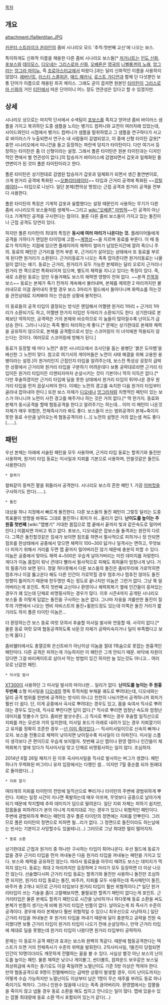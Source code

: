 [[목차]]

== 개요 ==
attachment:/faillentitan.JPG

[[카운터 스트라이크 온라인]]의 좀비 시나리오 모드 '추적:첫번째 교신'에 나오는 보스.

특이하게도 신화적 이름을 채용한 다른 좀비 시나리오 보스들[* [[저거너트]]는 [[인도 신화]], [[포보스]]와 [[데이모스]], [[디오네]]는 [[그리스로마 신화]], [[오베론]]은 [[영국]]의 [[니벨룽겐의 노래]], [[앙그라]]는 [[앙그라 마이뉴]], 즉 [[조로아스터교]]에서 따왔다.]과는 달리 신화적인 이름을 사용하지 않았다. [[레버넌트]], [[러스티 스콜피온]], [[매드 메카닉]], [[로스트 가디언]]과 함께 단 다섯뿐인 보통 단어가 이름으로 채용된 희귀 케이스. 그래도 굳이 꼽자면 원본인 [[타이탄]]이 [[그리스로마 신화]]의 거인 [[티탄]]에서 따온 단어이니 어느 정도 연관성은 있다고 할 수 있겠지만.

== 상세 ==
시나리오 상으로는 마지막 단서에서 수색팀이 [[포보스]]를 족치고 얻어낸 좀비 바이러스 샘플을 가지고 복귀하던 도중 샘플을 노리는 뱅가드 컴퍼니와 교전이 여러차례 있었는데, 사이드와인더 시점에서 뱅가드 컴퍼니가 샘플을 탈취하였고 그 샘플을 연구하다가 사고로 바이러스가 누출되면서 연구소 내 사람들이 감염되었고, 이 중에 신형 타이탄 갑옷[* 휴먼 시나리오에서 미니건을 들고 등장하는 파란색 덩치가 타이탄이다. 다만 여기서 등장하는 타이탄은 좀 더 신형이라는 설정. 그래서 폴른 타이탄은 원본 타이탄과는 디자인적인 면에서 별 연관성이 없다.]의 탑승자가 바이러스에 감염되면서 갑옷과 일체화된 돌연변이가 된 것이 폴른 타이탄이라고 한다.

폴른 타이탄은 상기한대로 감염된 탑승자가 갑옷과 일체화가 되면서 생긴 돌연변이로, 크게 원거리 공격에 특화된 ~~[[오블리터레이터]]~~ 타입과 근거리 공격에 특화된 ~~[[뮤틸레이터]]~~ 타입으로 나뉜다. 일단 본체(편의상 명칭)는 근접 공격과 원거리 공격을 전부 다 사용한다.

폴른 타이탄의 특징은 기계적 갑옷과 융합했다는 설정 때문인지 사용하는 무기가 다른 좀비 시나리오의 보스들처럼 생체적~~그리고 [[wiki:"오베론" 마법적]]~~인 공격이 아닌 다소 기계적인 공격을 구사한다는 점이다. 물론 다른 좀비 보스들이 가지고 있는 돌진이나 근접 공격도 당연히 있다.

하지만 폴른 타이탄의 최대의 특징은 '''동시에 여러 마리가 나온다는 것.''' 플레이어들에게 공격을 가하다가 랜덤한 타이밍에 고함~~[[계명성]]~~을 지르며 동료를 부른다. 이 때 동료가 착지하는 지점에 있으면 플레이어의 체력이 얼마가 남았든지간에 깔려 죽으니 주의. 동료의 패턴은 근거리를 먼저 부른 후, 근거리가 살아있는 상태에서 또 동료를 부르게 된다면 원거리가 소환된다. 근거리동료가 나오는 족족 잡아준다면 원거리동료는 나올 일이 없다는 얘기. 동료는 근거리, 원거리가 모두 가능한 본체와는 달리 오로지 근거리나 원거리 한 쪽으로만 특화되어져 있으며, 별도의 체력을 지니고 있다는 특징이 있다. 즉, 새로 소환된 동료는 암만 두들겨패도 보스의 체력엔 영향이 전혀 없다. ~~본격 [[친목질]] 보스~~ 동료는 본체가 죽기 전까지 계속해서 불러내며, 본체를 제외한 2 마리까지만 불러내므로 이걸 끊어내지 못할 경우 보스 3마리가 필드에서 돌아다니며 화력쇼를 하는것을 관전상태로 지켜봐야 하는 안습한 상황에 봉착한다.

이 동료들의 공격 타입이 결정되는 방식은 랜덤해서 어쩔땐 원거리 1마리 + 근거리 1마리가 소환되기도 하고, 어쩔땐 한가지 타입만 두마리가 소환되기도 한다. 상기한대로 본체보단 약하지만, 공격력은 거의 본체와 비슷하므로 이 놈들이 많아질수록 난이도가 급상승 한다. 그러니 나오는 족족 빨리 처리하는게 좋다.[* 문제는 상기한대로 본체와 체력을 공유하지 않으므로, 본체를 공격함으로서 얻는 스코어링이 이 녀석에겐 적용되지 않는다는 것이다. 여러모로 스코어링에 방해가 된다.]

동료가 등장할 때 마다 노먼[* 휴먼 시나리오에서 조사단을 돕는 용병단 '붉은 도마뱀'을 배신한 그 노먼이 맞다. 참고로 여기서의 게이머들은 노먼이 사태 해결을 위해 고용한 용병이라는 설정.]이 원거리인지 근접인지 타입을 알려주는데, 보스전 특성상 굉장히 급박한 상황에서 근거리와 원거리 타입을 구분하기 어려운데다 보통 공략대로라면 근거리 타입이든 원거리 타입이든 리젠되자마자 순살시키는 것이 기본이니 딱히 이득은 없다.[* 다만 후술하겠지만 근거리 타입에 딜을 못한 상태에서 원거리 타입이 튀어나온 경우 원거리 타입을 먼저 끔살시켜야 한다. 이때는 노먼의 경고를 숙지한 다음 원거리 타입부터 골라내 잡아내야 한다.] 또한 보스 자체가 [[디오네]]나 [[앙그라]]처럼 치명적인 패턴이 있는 보스가 아니니까 노먼이 사전 경고를 해주거나 하는 것은 거의 없다.[* 딱 한가지. 동료와 본체가 동시공격을 할때 협동공격을 한다고 알려주기는 하는데... 이미 이 패턴이 나온것 자체가 매우 위험한, 전체즉사기라 봐도 좋다. 보스들이 쓰는 범위공격이 본체+죽이지 못한 동료 수만큼 날아오는게 협동공격이라 (...)] 노먼의 설명은 거의 없는셈 쳐도 좋다(……).

== 패턴 ==
우선 본체는 아래에 서술된 패턴을 모두 사용하며, 근거리 타입 동료는 할퀴기와 돌진만 사용하며, 원거리 타입 동료는 미사일과 지뢰를 기본으로 사용하며, 안쓸것같은 돌진도 사용한다(!)

 * 할퀴기
철퇴같이 뭉쳐진 팔을 휘둘러서 공격한다. 시나리오 보스의 흔한 패턴 1. 가끔 [[어퍼컷]]을 구사하기도 한다(……).

 * 돌진
대상을 하나 지정해서 빠르게 돌진한다. 다른 보스들의 돌진 패턴이 그렇듯 달리는 도중 목표물이 방향을 바꿔도 그대로 돌진하니 회피가 쉬...울리가 없다. '''난이도를 높이는 주 원흉 첫번째'''
[wiki:"맵병기" 거대한 몸집으로 맵 끝에서 끝까지 빛과 같은속도로 밀어버린다.] 이쯤되면 자비고 뭐고 없다. 포보스, 디오네같은 잡보스들 돌격과는 완전히 다르다. 그쪽은 돌진할것같은 낌새가 보이면 점프를 하면서 필사적으로 피하거나 정 안되면 점프를 한상태에서 공중에서 맞으면 체력이 100~300 닳거나 일격사는 면하고, 무엇보다 피하기 위해서 거리를 두면 맵 끝까지 밀어버리진 않기 때문에 충분히 피할 수 있다. 이놈은 공중에서 맞아도 체력 4~500은 우습게 날아거버리는 미친 데미지를 자랑한다. 게다가 이놈 몸집이 워낙 큰데다 빨라서 필사적으로 피해도 회피율이 엄청나게 낮다. 거의 필중기라 보면 된다. 정말 하다못해서 다른 보스들의 돌진은 좀비무리에 가로막히면 멈추거나 이걸 뚫고온다 해도 다른 인간이 가로막힐 경우 멈추거나 멈추진 않아도 돌진방향이 틀어지기 때문에 한두명만 죽는 정도로 끝나지만 이놈은 그런거 없다. 그냥 쭉 밀어버리는게 포인트. 특히 첫번째 교신이나 환영이나 체력회복기 옆에 인간들이 뭉쳐있는 경우가 꽤 있는데 단체로 비명횡사하는 경우가 많다. 이후 시즌4까지 공개된 시나리오 보스들 중 이렇게 답없는 돌진을 구사하는 놈은 없다. 그나마 자웅을 겨룰만한 돌진이 질투의 가면에서 나오는 엔비 자비스트의 돌진+휠윈드정도 있는데 이쪽은 돌진 거리가 짧기라도 하지 폴른 타이탄 이놈은...

더 환장하는건 보스 동료 여럿 모여서 후술할 미사일 발사와 연동할 때. 사각이 없다.[* 물론 동료 여럿 모여 협동공격하도록 놔둔것 자체가 공략미숙지거나 딜이 부족했다고 보는게 옳다.]

좀비쉘터에서도 총열강화 은신트바가 아닌이상 이놈을 절대 1목숨으로 못잡는 원흉격인 패턴이다. 다른 공격은 피하는게 가능하지만 이 패턴은 그게 안되기 때문. 바닥에 자원이 있다면 그걸 바리케이트로 삼아서 막는 방법이 있긴 하지만 늘 있는것도 아니고... 여러모로 난감한 패턴.

 * 미사일 발사
[[XT300]]이 사용하던 그 미사일 발사의 마이너판... 일리가 없다. '''난이도를 높이는 주 원흉 두번째''' 소형 미사일을 [[디오네]]의 맹독 투척처럼 부채꼴 궤도로 뿌려대는데, 디오네와는 달리 공격 범위를 한번에 공격하는 방식이 아니고 천천히 나눠가면서 공격하니까 회피가 훨씬 더 쉽다. 단, 이게 공중에서 곡사로 뿌려대는 경우도 있고, 몸을 숙여서 직사로 뿌려대는 경우도 있는데, 직사로 뿌린다면 답이 없다.[* 직사로 뿌리면 엄청난 속도와 엄청난 데미지를 맛볼수가 있다. 좀비판 발샷수준(...)] 직사로 뿌리는 경우 후술할 일직선으로 지뢰를 까는 모션과 거의 일치한데,  미사일 포드가 아래로 내려가 있는 경우 지뢰깔기이고 유저를 정확히 조준한 경우 --[[넌 이미 죽어있다]].-- 직사미사일이므로 신속히 빠져나오자.
보스들 전통으로 체력이 낮아지면 낮아질수록 미사일이 더 아파진다. 미사일 스플이 생각보다 큰 편이므로 우습게 보지말자.
첫번째 교신 맵이나 환영 맵이나 인간들이 체력회복기 옆에 있다가 직사미사일 맞고 단체로 비명횡사하는 일이 많다. 조심하자.

2014년 6월 26일 패치가 된 이후 곡사미사일을 직사로 발사하는 버그가 생겼다. 패턴 하나가 무력화된 버그이니 유저 입장에서는 다행인 셈... 이지만 7월 중순쯤 되자 원래대로 돌아왔다(...)

 * 지뢰 깔기
여러개의 지뢰를 타이탄의 전방에 일직선으로 뿌리거나 타이탄의 주변에 광범위하게 뿌린다. 지뢰는 일정 시간이 지나면 폭발하는데 매우 아프며, 무엇보다 공중으로 날아가게 되기 때문에 착지할때 추락 데미지가 덤으로 딸려온다. 일단 지뢰 자체는 피하기 쉽지만, 잡몹들을 피하려다가 본의 아니게 지뢰지대로 가는 경우가 있으니 위협적인 패턴이다.
주변에 광범위하게 뿌리는 패턴의 경우 폴른 타이탄의 정면에는 지뢰를 안뿌린다. 그러므로 폴른 타이탄의 정면으로 피하면 될...리가 없다. 그 정면으로 돌진이라도 하는날에는 빈사는 기본이고 사망할수도 있을테니(...) 그러므로 그냥 최대한 멀리 떨어지자.

 * 동료 소환
상기한대로 근접과 원거리 중 하나만 구사하는 타입이 튀어나온다. 우선 필드에 동료가 없을 경우 근거리 타입을 먼저 꺼내놓은 다음 원거리 타입을 꺼내놓는 패턴을 가지고 있다. 보스와 체력을 공유하진 않는다. 따라서 동료들을 아무리 때려도 보스는 데미지가 먹히지 않는다. 동료는 최대 2 마리까지만 등장하며 2 마리가 모두 등장하면 더 이상 나오진 않는다. 
선술했다시피 근거리 타입 동료는 할퀴기와 돌진만 사용하니 돌진만 조심하면 되지만, 원거리 타입 동료는 돌진, 바주카, 지뢰를 모두 사용하는데 즉사패턴이 돌진, 바주카 총 2개나 되므로 근거리 타입보다 원거리 타입이 훨씬 위협적이다.[* 일단 원거리타입이 쓰는 기술을 좀더 고찰해보자면, 불필요한 할퀴기 패턴이 없다는게 포인트. 근거리타입은 물론 본체도 할퀴기 패턴으로 시간을 낭비하거나 하다못해 동료 소환을 써도 본체가 빈틈이 생기는게 비해 원거리 타입은 빈틈이 없다. 날아오는게 죄 즉사기 수준의 공격이다. 경우에 따라 본체보다 훨씬 위협적일 수 있으니 최우선으로 사냥하자.] 일단 근거리 타입을 꺼내놓은 후 원거리 타입을 꺼내기 때문에 딜이 충분하고 공략을 전원 숙지했다면 보통 근거리 타입이 원거리 타입이 나오기 전에 순살당하나, 만약 근거리 타입에 제대로 딜을 못했는데 원거리 타입이 나왔다면 원거리 타입부터 공략하자. 

문제는 이 동료가 공격 패턴과 효과는 보스와 완벽히 똑같다. 때문에 협동공격한다는 텍스트가 뜨면 거의 전체즉사기 수준의 위력을 발휘한다. 2직사미사일, 1돌진이 당첨되면 인간이 10명이더라도 깨끗하게 전멸하는 꼴을 볼 수 있다. 사실상 별것 아닌 보스의 난이도를 높이는 패턴. 물론 체력은 낮으나 게이볼그, 썬더볼트, 컴파운드 보우같은 보스딜 최상위급에 속하는 총기로도 이걸 죽일려면 노멀난이도 기준 5방 이상은 먹여야 한다. 만약 협동공격으로 9명이 전멸해버리는 급박한 상황이 발생할 경우, 이지 난이도까지는 어떻게 수습 가능하지만 노멀난이도 이상부터 남은 1명이 무슨 재주를 부려도 동료 하나 죽이기도 벅차다. 그러니 인원수 많을때 나오는 족족 끊어버리자.
환영맵에서는 잡쫄들을 죽이지 않고 냅둘 경우 동료 소환을 해도 씹히고 안나오는 일이 많다. 맵에 있을수 있는 잡쫄 최대량에 동료 소환 역시 포함되어 있는거 같다(...)
